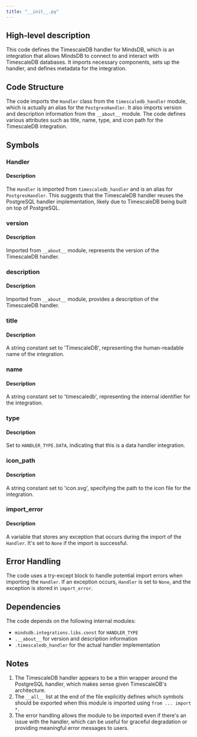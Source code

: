 ```yaml
---
title: "__init__.py"
---
```


## High-level description
This code defines the TimescaleDB handler for MindsDB, which is an integration that allows MindsDB to connect to and interact with TimescaleDB databases. It imports necessary components, sets up the handler, and defines metadata for the integration.

## Code Structure
The code imports the `Handler` class from the `timescaledb_handler` module, which is actually an alias for the `PostgresHandler`. It also imports version and description information from the `__about__` module. The code defines various attributes such as title, name, type, and icon path for the TimescaleDB integration.

## Symbols

### Handler
#### Description
The `Handler` is imported from `timescaledb_handler` and is an alias for `PostgresHandler`. This suggests that the TimescaleDB handler reuses the PostgreSQL handler implementation, likely due to TimescaleDB being built on top of PostgreSQL.

### version
#### Description
Imported from `__about__` module, represents the version of the TimescaleDB handler.

### description
#### Description
Imported from `__about__` module, provides a description of the TimescaleDB handler.

### title
#### Description
A string constant set to 'TimescaleDB', representing the human-readable name of the integration.

### name
#### Description
A string constant set to 'timescaledb', representing the internal identifier for the integration.

### type
#### Description
Set to `HANDLER_TYPE.DATA`, indicating that this is a data handler integration.

### icon_path
#### Description
A string constant set to 'icon.svg', specifying the path to the icon file for the integration.

### import_error
#### Description
A variable that stores any exception that occurs during the import of the `Handler`. It's set to `None` if the import is successful.

## Error Handling
The code uses a try-except block to handle potential import errors when importing the `Handler`. If an exception occurs, `Handler` is set to `None`, and the exception is stored in `import_error`.

## Dependencies
The code depends on the following internal modules:
- `mindsdb.integrations.libs.const` for `HANDLER_TYPE`
- `.__about__` for version and description information
- `.timescaledb_handler` for the actual handler implementation

## Notes
1. The TimescaleDB handler appears to be a thin wrapper around the PostgreSQL handler, which makes sense given TimescaleDB's architecture.
2. The `__all__` list at the end of the file explicitly defines which symbols should be exported when this module is imported using `from ... import *`.
3. The error handling allows the module to be imported even if there's an issue with the handler, which can be useful for graceful degradation or providing meaningful error messages to users.